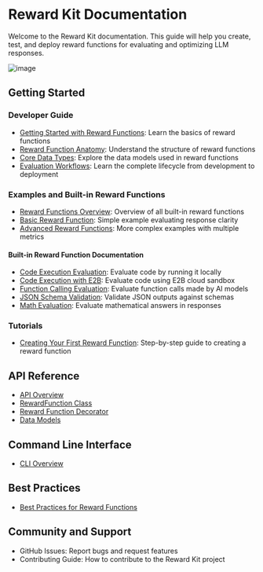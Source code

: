 # Reward Kit Documentation

Welcome to the Reward Kit documentation. This guide will help you create, test, and deploy reward functions for evaluating and optimizing LLM responses.

![image](main_screen.png)

## Getting Started

### Developer Guide
- [Getting Started with Reward Functions](developer_guide/getting_started): Learn the basics of reward functions
- [Reward Function Anatomy](developer_guide/reward_function_anatomy): Understand the structure of reward functions
- [Core Data Types](developer_guide/core_data_types): Explore the data models used in reward functions
- [Evaluation Workflows](developer_guide/evaluation_workflows): Learn the complete lifecycle from development to deployment

### Examples and Built-in Reward Functions
- [Reward Functions Overview](examples/reward_functions_overview): Overview of all built-in reward functions
- [Basic Reward Function](examples/basic_reward_function): Simple example evaluating response clarity
- [Advanced Reward Functions](examples/advanced_reward_functions): More complex examples with multiple metrics

#### Built-in Reward Function Documentation
- [Code Execution Evaluation](examples/code_execution_evaluation): Evaluate code by running it locally
- [Code Execution with E2B](examples/code_execution_with_e2b): Evaluate code using E2B cloud sandbox
- [Function Calling Evaluation](examples/function_calling_evaluation): Evaluate function calls made by AI models
- [JSON Schema Validation](examples/json_schema_validation): Validate JSON outputs against schemas
- [Math Evaluation](examples/math_evaluation): Evaluate mathematical answers in responses

### Tutorials
- [Creating Your First Reward Function](tutorials/creating_your_first_reward_function): Step-by-step guide to creating a reward function

## API Reference
- [API Overview](api_reference/api_overview.mdx)
- [RewardFunction Class](api_reference/reward_function_class.mdx)
- [Reward Function Decorator](api_reference/reward_function_decorator.mdx)
- [Data Models](api_reference/data_models.mdx)

## Command Line Interface
- [CLI Overview](cli_reference/cli_overview.mdx)

## Best Practices
- [Best Practices for Reward Functions](tutorials/best_practices.mdx)

## Community and Support
- GitHub Issues: Report bugs and request features
- Contributing Guide: How to contribute to the Reward Kit project
